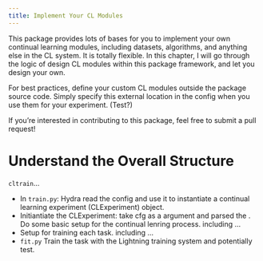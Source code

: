 ```yaml
---
title: Implement Your CL Modules
---
```


This package provides lots of bases for you to implement your own continual learning modules, including datasets, algorithms, and anything else in the CL system. It is totally flexible. In this chapter, I will go through the logic of design CL modules within this package framework, and let you design your own.

For best practices, define your custom CL modules outside the package source code. Simply specify this external location in the config when you use them for your experiment. (Test?)

If you’re interested in contributing to this package, feel free to submit a pull request!

# Understand the Overall Structure

`cltrain`...

- In `train.py`: Hydra read the config and use it to instantiate a continual learning  experiment (CLExperiment) object.
- Initiantiate the CLExperiment: take cfg as a argument and parsed the . Do some basic setup for the continual lenring process. including ...
- Setup for training each task. including ...
- `fit.py` Train the task with the Lightning training system and potentially test.
